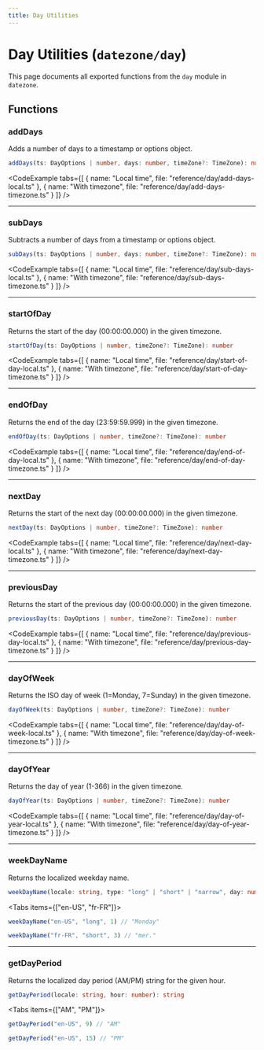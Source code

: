 ```yaml
---
title: Day Utilities
---
```



# Day Utilities (`datezone/day`)

This page documents all exported functions from the `day` module in `datezone`.

## Functions

### addDays

Adds a number of days to a timestamp or options object.

```ts
addDays(ts: DayOptions | number, days: number, timeZone?: TimeZone): number
```

<CodeExample tabs={[
  { name: "Local time", file: "reference/day/add-days-local.ts" },
  { name: "With timezone", file: "reference/day/add-days-timezone.ts" }
]} />

---

### subDays

Subtracts a number of days from a timestamp or options object.

```ts
subDays(ts: DayOptions | number, days: number, timeZone?: TimeZone): number
```

<CodeExample tabs={[
  { name: "Local time", file: "reference/day/sub-days-local.ts" },
  { name: "With timezone", file: "reference/day/sub-days-timezone.ts" }
]} />

---

### startOfDay

Returns the start of the day (00:00:00.000) in the given timezone.

```ts
startOfDay(ts: DayOptions | number, timeZone?: TimeZone): number
```

<CodeExample tabs={[
  { name: "Local time", file: "reference/day/start-of-day-local.ts" },
  { name: "With timezone", file: "reference/day/start-of-day-timezone.ts" }
]} />

---

### endOfDay

Returns the end of the day (23:59:59.999) in the given timezone.

```ts
endOfDay(ts: DayOptions | number, timeZone?: TimeZone): number
```

<CodeExample tabs={[
  { name: "Local time", file: "reference/day/end-of-day-local.ts" },
  { name: "With timezone", file: "reference/day/end-of-day-timezone.ts" }
]} />

---

### nextDay

Returns the start of the next day (00:00:00.000) in the given timezone.

```ts
nextDay(ts: DayOptions | number, timeZone?: TimeZone): number
```

<CodeExample tabs={[
  { name: "Local time", file: "reference/day/next-day-local.ts" },
  { name: "With timezone", file: "reference/day/next-day-timezone.ts" }
]} />

---

### previousDay

Returns the start of the previous day (00:00:00.000) in the given timezone.

```ts
previousDay(ts: DayOptions | number, timeZone?: TimeZone): number
```

<CodeExample tabs={[
  { name: "Local time", file: "reference/day/previous-day-local.ts" },
  { name: "With timezone", file: "reference/day/previous-day-timezone.ts" }
]} />

---

### dayOfWeek

Returns the ISO day of week (1=Monday, 7=Sunday) in the given timezone.

```ts
dayOfWeek(ts: DayOptions | number, timeZone?: TimeZone): number
```

<CodeExample tabs={[
  { name: "Local time", file: "reference/day/day-of-week-local.ts" },
  { name: "With timezone", file: "reference/day/day-of-week-timezone.ts" }
]} />

---

### dayOfYear

Returns the day of year (1-366) in the given timezone.

```ts
dayOfYear(ts: DayOptions | number, timeZone?: TimeZone): number
```

<CodeExample tabs={[
  { name: "Local time", file: "reference/day/day-of-year-local.ts" },
  { name: "With timezone", file: "reference/day/day-of-year-timezone.ts" }
]} />

---

### weekDayName

Returns the localized weekday name.

```ts
weekDayName(locale: string, type: "long" | "short" | "narrow", day: number): string
```

<Tabs items={["en-US", "fr-FR"]}>
  <Tab value="en-US">

```ts title="en-US"
weekDayName("en-US", "long", 1) // "Monday"
```
  </Tab>
  <Tab value="fr-FR">

```ts title="fr-FR"
weekDayName("fr-FR", "short", 3) // "mer."
```
  </Tab>
</Tabs>

---

### getDayPeriod

Returns the localized day period (AM/PM) string for the given hour.

```ts
getDayPeriod(locale: string, hour: number): string
```

<Tabs items={["AM", "PM"]}>
  <Tab value="AM">

```ts title="AM"
getDayPeriod("en-US", 9) // "AM"
```
  </Tab>
  <Tab value="PM">

```ts title="PM"
getDayPeriod("en-US", 15) // "PM"
```
  </Tab>
</Tabs> 